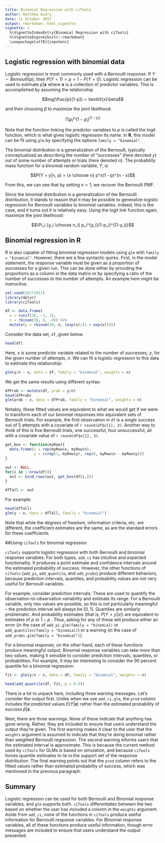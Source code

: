 ```yaml
---
title: Binomial Regression with ciTools
author: Matthew Avery
date: 11 October 2017
output: rmarkdown::html_vignette
vignette: >
  %\VignetteIndexEntry{Binomial Regression with ciTools}
  %\VignetteEngine{knitr::rmarkdown}
  \usepackage[utf8]{inputenc}
---
```


## Logistic regression with binomial data

Logistic regression is most commonly used with a Bernoulli
response. If $Y \sim Bernoulli(p)$, then $P(Y = 1) = p = 1 - P(Y =
0)$. Logistic regression can be used to estimate $p|\textbf{x}$
where $\textbf{x}$ is a collection of predictor variables. This is
accomplished by assuming the relationship

$$log(\frac{p}{1-p}) = \textbf{x}\beta$$

and then choosing $\beta$ to maximize the joint likelihood:

$$\Pi_i p_i^{y_i}(1-p_i)^{(1-y_i)}$$

Note that the function linking the predictor variables to $p$ is
called the logit function, which is what gives logistic regression
its name. In $\textbf{R}$, this model can be fit using `glm` by
specifying the options `family = "binomial"`.

The binomial distribution is a generalization of the Bernoulli,
typically conceptualized as describing the number of "successes"
(here denoted $y$) out of some number of attempts or trials (here
denoted $n$). The probability mass function for a binomial random
variable, $Y$, is

 $$P(Y = y|n, p) = {x \choose n} p^x(1 - p)^{n - x}$$

From this, we can see that by setting $n = 1$, we recover the Bernoulli PMF.

Since the binomial distribution is a generalization of the
Bernoulli distribution, it stands to reason that it may be possible
to generalize logistic regression for Bernoulli variables to
binomial variables. Indeed, this is the case, and it turns out it
is relatively easy. Using the logit link function again, maximize
the joint likelihood:

 $$\Pi_i {y_i \choose n_i} p_i^{y_i}(1-p_i)^{(1-y_i)}$$

## Binomial regression in R

R is also capable of fitting binomial regression models using `glm`
with `family = "binomial"`. However, there are a few syntactic
quirks. First, in the model statement, the response variable must
be given as a proportion of successes for a given run. This can be
done either by providing the proportions as a column in the data
matrix or by specifying a ratio of the number of successes to the
number of attempts. An example here might be instructive.

```r
set.seed(20171011)
library(dplyr)
library(ciTools)
```

```r
df <- data.frame(
  x = runif(30, -1, 1),
  n = rbinom(30, 6, .8)) %>%
  mutate(y = rbinom(30, n, (exp(x)/(1 + exp(x)))))
```

Consider the data set, `df`, given below.

```r
head(df)
```

Here, $x$ is some predictor variable related to the number of
successes, $y$, for the given number of attempts, $n$. We can fit a
logistic regression to this data to estimate this relationship:

```r
glm(y/n ~ x, data = df, family = "binomial", weights = n)
```

We get the same results using different syntax:

```r
dfProb <- mutate(df, prob = y/n)
head(dfProb)
glm(prob ~ x, data = dfProb, family = "binomial", weights = n)
```

Notably, these fitted values are equivalent to what we would get if
we were to transform each of our binomial responses into equivalent
sets of Bernoulli trials. For example, the first observation in
`df` is a single success out of 5 attempts with a covariate of
`r round(df$x[1], 3)`.  Another way to think of this is five Bernoulli
trials, one successful, four unsuccessful, all with a covariate
value of `r round(df$x[1], 3)`.

```r
get_box <- function(myRow){
  data.frame(x = rep(myRow$x, myRow$n),
             y = c(rep(1, myRow$y), rep(0, myRow$n - myRow$y)))
}

out <- NULL
for(i in 1:nrow(df)){
  out <- bind_rows(out, get_box(df[i,]))
}

dfTall <- out
```

For example:

```r
head(dfTall)
glm(y ~ x, data = dfTall, family = "binomial")
```

Note that while the degrees of freedom, information criteria,
etc. are different, the coefficient estimates are the same, as are
the standard errors for these coefficients.

##Using `ciTools` for binomial regression

`ciTools` supports logistic regression with both Bernoulli and
binomial response variables. For both types, `add_ci` has intuitive
and expected functionality. It produces a point estimate and
confidence intervals around the estimated probability of
success. However, the other functions of `ciTools` (`add_pi`,
`add_quantile`, and `add_probs`) produce different behaviors,
because prediction intervals, quantiles, and probability
values are not very useful for Bernoulli variables.

For example, consider prediction intervals. These are used to
quantify the observation-to-observation variability and estimate its
range. For a Bernoulli variable, only two values are possible, so
this is not particularly meaningful -- the prediction interval will
always be $[0,1]$. Quantiles are similarly problematic. And
probability estimates (that is, $P(Y>y|x)$) are
equivalent to estimates of $p$ or $1-p$ . Thus, asking for any of
these will produce either an error (in the case of
`add_pi.glm(family =
"binomial)` or `add_quantiles(family = "binomial)`) or a warning
(in the case of `add_probs.glm(family = "binomial")`).

For a binomial response, on the other hand, each of these functions
produce meaningful output. Binomial response variables can take
more than two values, making it sensible to consider prediction
intervals, quantiles, or probabilities. For example, it may be interesting
to consider the 90 percent quantile for a binomial regression:

```r
fit <- glm(y/n ~ x, data = df, family = "binomial", weights = n)
```



```r
head(add_quantile(df, fit, p = 0.9))
```

There is a lot to unpack here, including three warning
messages. Let's consider the output first. Unlike when we use
`add_ci.glm`, the `pred` column includes the predicted values
$E(Y|\boldsymbol{x})$ rather than the estimated probability of success
$\hat{p}|\boldsymbol{x}$.

Next, there are three warnings. None of these indicate that
anything has gone wrong. Rather, they are included to ensure that
users understand the output they're given. The first warning makes
it clear to the user that the `weights` argument is assumed to
indicate that they're doing binomial rather than weighted Bernoulli
regression. The second warning informs users that the estimated
interval is approximate. This is because the current method used by
`ciTools` for GLMs is based on simulation, and because `ciTools`
forces quantile estimates to lie in the support set of the response
distribution. The final warning points out that the `pred` column
refers to the fitted values rather than estimated probability of
success, which was mentioned in the previous paragraph.

## Summary

Logistic regression can be used for both Bernoulli and Binomial
response variables, and `glm` supports both. `ciTools`
differentiates between the two based on whether the user has
included a column in the `weights` argument. Aside from `add_ci`,
none of the functions in `ciTools` produce useful information for
Bernoulli response variables. For Binomial response variables, all
of these functions produce useful information, though error
messages are included to ensure that users understand the output
presented.
